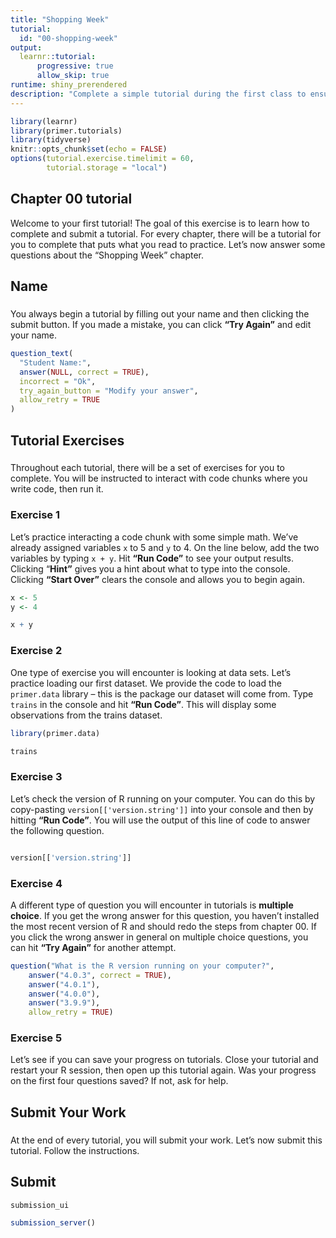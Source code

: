 ```yaml
---
title: "Shopping Week"
tutorial:
  id: "00-shopping-week"
output:
  learnr::tutorial:
      progressive: true
      allow_skip: true
runtime: shiny_prerendered
description: "Complete a simple tutorial during the first class to ensure your computer is set up correctly."
---
```


```r
library(learnr)
library(primer.tutorials)
library(tidyverse)
knitr::opts_chunk$set(echo = FALSE)
options(tutorial.exercise.timelimit = 60, 
        tutorial.storage = "local") 

```

## Chapter 00 tutorial

Welcome to your first tutorial! The goal of this exercise is to learn how to complete and submit a tutorial. For every chapter, there will be a tutorial for you to complete that puts what you read to practice. Let's now answer some questions about the "Shopping Week" chapter.

## Name 
###

You always begin a tutorial by filling out your name and then clicking the submit button. If you made a mistake, you can click **"Try Again"** and edit your name. 

``` r
question_text(
  "Student Name:",
  answer(NULL, correct = TRUE),
  incorrect = "Ok",
  try_again_button = "Modify your answer",
  allow_retry = TRUE
)
```

## Tutorial Exercises 
###

Throughout each tutorial, there will be a set of exercises for you to complete. You will be instructed to interact with code chunks where you write code, then run it. 

### Exercise 1

Let's practice interacting a code chunk with some simple math. We've already assigned variables `x` to 5 and `y` to 4. On the line below, add the two variables by typing `x + y`. Hit **"Run Code"** to see your output results. Clicking "**Hint"** gives you a hint about what to type into the console. Clicking **"Start Over"** clears the console and allows you to begin again.

```r
x <- 5
y <- 4
```

```r
x + y
```

### Exercise 2

One type of exercise you will encounter is looking at data sets. Let's practice loading our first dataset. We provide the code to load the `primer.data` library -- this is the package our dataset will come from. Type `trains` in the console and hit **"Run Code"**. This will display some observations from the trains dataset. 

```r
library(primer.data)

```

```r
trains
```

### Exercise 3

Let's check the version of R running on your computer. You can do this by copy-pasting `version[['version.string']]` into your console and then by hitting **"Run Code"**. You will use the output of this line of code to answer the following question. 

```r

```

```r
version[['version.string']]
```

### Exercise 4

A different type of question you will encounter in tutorials is **multiple choice**. If you get the wrong answer for this question, you haven't installed the most recent version of R and should redo the steps from chapter 00. If you click the wrong answer in general on multiple choice questions, you can hit **"Try Again"** for another attempt. 

```r
question("What is the R version running on your computer?",
    answer("4.0.3", correct = TRUE),
    answer("4.0.1"),
    answer("4.0.0"),
    answer("3.9.9"),
    allow_retry = TRUE)
```

### Exercise 5

Let's see if you can save your progress on tutorials. Close your tutorial and restart your R session, then open up this tutorial again. Was your progress on the first four questions saved? If not, ask for help. 

## Submit Your Work
###

At the end of every tutorial, you will submit your work. Let's now submit this tutorial. Follow the instructions.


## Submit

```r
submission_ui
```

```r
submission_server()
```
